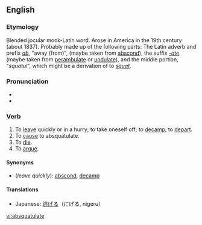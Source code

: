 {{was wotd|2006|June|17}}
==English==

===Etymology===
Blended jocular mock-Latin word. Arose in America in the 19th century (about 1837). Probably made up of the following parts: The Latin adverb and prefix ''[[ab]]'', "away (from)", (maybe taken from [[abscond]]), the suffix ''[[-ate]]'' (maybe taken from [[perambulate]] or [[undulate]]), and the middle portion, "''squatul''", which might be a derivation of to ''[[squat]]''.

===Pronunciation===
*{{IPA|/æbˈskwɑʧəleɪt/}}
*{{audio|en-us-absquatulate.ogg|Audio (US)}}

===Verb===
{{en-verb|absquatulat|ing}}

# To [[leave]] quickly or in a hurry; to take oneself off; to [[decamp]]; to [[depart]].
# To [[cause]] to absquatulate.
# To [[die]].
# To [[argue]].

====Synonyms====
* (''leave quickly''): [[abscond]], [[decamp]]

====Translations====
{{top}}
*Japanese: [[逃げる]]（にげる, nigeru）
{{bottom}}

[[vi:absquatulate]]
